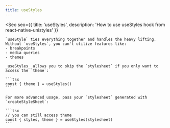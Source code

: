 ```yaml
---
title: useStyles
---
```



<Seo
    seo={{
        title: 'useStyles',
        description: 'How to use useStyles hook from react-native-unistyles'
    }}
>
    `useStyle` ties everything together and handles the heavy lifting. Without `useStyles`, you can't utilize features like:
    - breakpoints
    - media queries
    - themes

    _useStyles_ allows you to skip the `stylesheet` if you only want to access the `theme`:

    ```tsx
    const { theme } = useStyles()
    ```

    For more advanced usage, pass your `stylesheet` generated with `createStyleSheet`:

    ```tsx
    // you can still access theme
    const { styles, theme } = useStyles(stylesheet)
    ```

</Seo>
